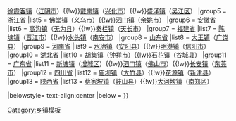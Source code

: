 
{{Navbox
|name = 25个国家“扩权强镇”试点镇
|title = 25个国家“扩权强镇”试点镇
|titlestyle =
|image =
|style = text-align:left;
|groupstyle = width:7em;text-align:center;
|state = {{{state<includeonly>|collapsed</includeonly>}}}
|above = 2010年6月，中央编办会同中农办、国家发改委、公安部、财政部等部门确定在13个省25个镇开展经济发达镇行政管理体制改革试点工作
|group1 = [[河北省]]
|list1 = [[白沟镇]]（[[高碑店市]]）
|group2 =[[山西省]]
|list2 = [[义安镇]]（[[介休市]]）
|group3 = [[吉林省]]
|list3 = [[明城镇 (磐石市)|明城镇]]（[[磐石市]]）
|group4 = [[江苏省]]
|list4 = [[张浦镇]]（[[昆山市]]）{{!w}}[[徐霞客镇]]（[[江阴市]]）{{!w}}[[戴南镇]]（[[兴化市]]）{{!w}}[[盛泽镇]]（[[吴江区]]）
|group5 = [[浙江省]]
|list5 = [[佛堂镇]]（[[义乌市]]）{{!w}}[[泗门镇]]（[[余姚市]]）
|group6 = [[安徽省]]
|list6 = [[高沟镇]]（[[无为县]]）{{!w}}[[秦栏镇]]（[[天长市]]）
|group7 = [[福建省]]
|list7 = [[陈埭镇]]（[[晋江市]]）{{!w}}[[水头镇]]（[[南安市]]）
|group8 = [[山东省]]
|list8 = [[大王镇]]（[[广饶县]]）
|group9 = [[河南省]]
|list9 = [[水冶镇]]（[[安阳县]]）{{!w}}[[明港镇]]（[[信阳市]]）
|group10 = [[湖北省]]
|list10 = [[胡集镇]]（[[钟祥市]]）{{!w}}[[石花镇]]（[[谷城县]]）
|group11 = [[广东省]]
|list11 = [[新塘镇 (广州市)|新塘镇]]（[[增城区]]）{{!w}}[[泗门镇]]（[[佛山市]]）{{!w}}[[长安镇]]（[[东莞市]]）
|group12 = [[四川省]]
|list12 = [[庙坝镇]]（[[大竹县]]）{{!w}}[[花源镇]]（[[新津县]]）
|group13 = [[陕西省]]
|list13 = [[蔡家坡镇]]（[[岐山县]]）{{!w}}[[大河坎镇]]（[[南郑区]]）

|belowstyle= text-align:center
|below = 
}}<noinclude>
[[Category:乡镇模板]]
</noinclude>